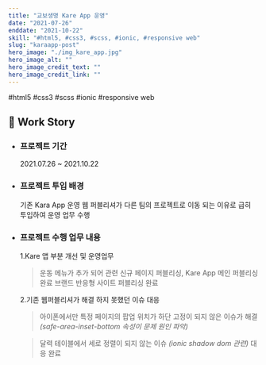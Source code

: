 ```yaml
---
title: "교보생명 Kare App 운영"
date: "2021-07-26"
enddate: "2021-10-22"
skill: "#html5, #css3, #scss, #ionic, #responsive web"
slug: "karaapp-post"
hero_image: "./img_kare_app.jpg"
hero_image_alt: ""
hero_image_credit_text: ""
hero_image_credit_link: ""
---
```


<div className="badge-wrap">
  <span className="badge badge-html">#html5</span>
  <span className="badge badge-css">#css3</span>
  <span className="badge badge-css">#scss</span>
  <span className="badge badge-react">#ionic</span>
  <span className="badge badge-rwd">#responsive web</span>
</div>

## 🎤 Work Story

- ### 프로젝트 기간

  2021.07.26 ~ 2021.10.22

- ### 프로젝트 투입 배경

  기존 Kara App 운영 웹 퍼블리셔가 다른 팀의 프로젝트로 이동 되는 이유로 급히 투입하여 운영 업무 수행

- ### 프로젝트 수행 업무 내용

  1.Kare 앱 부분 개선 및 운영업무

  > 운동 메뉴가 추가 되어 관련 신규 페이지 퍼블리싱, Kare App 메인 퍼블리싱 완료
  > 브랜드 반응형 사이트 퍼블리싱 완료

  2.기존 웹퍼블리셔가 해결 하지 못했던 이슈 대응

  > 아이폰에서만 특정 페이지의 팝업 위치가 하단 고정이 되지 않은 이슈가 해결 _(safe-area-inset-bottom 속성이 문제 원인 파악)_

  > 달력 테이블에서 세로 정렬이 되지 않는 이슈 _(ionic shadow dom 관련)_ 대응 완료
